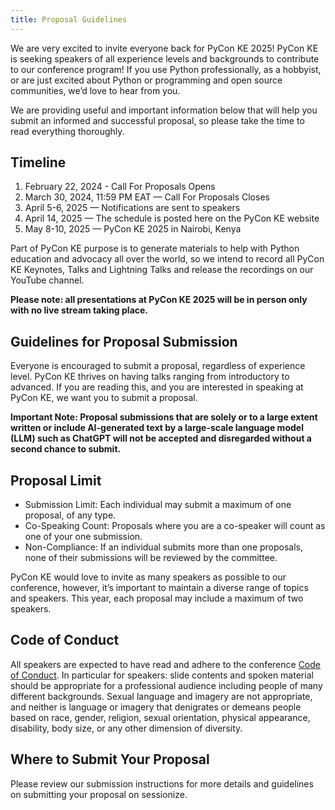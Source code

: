 ```yaml
---
title: Proposal Guidelines
---
```


We are very excited to invite everyone back for PyCon KE 2025! PyCon KE is seeking speakers of all experience levels and backgrounds to contribute to our conference program! If you use Python professionally, as a hobbyist, or are just excited about Python or programming and open source communities, we’d love to hear from you.

We are providing useful and important information below that will help you submit an informed and successful proposal, so please take the time to read everything thoroughly.

## Timeline

1. February 22, 2024 - Call For Proposals Opens
2. March 30, 2024, 11:59 PM EAT — Call For Proposals Closes
3. April 5-6, 2025 — Notifications are sent to speakers
4. April 14, 2025 — The schedule is posted here on the PyCon KE website
5. May 8-10, 2025 — PyCon KE 2025 in Nairobi, Kenya

Part of PyCon KE purpose is to generate materials to help with Python education and advocacy all over the world, so we intend to record all PyCon KE Keynotes, Talks and Lightning Talks and release the recordings on our YouTube channel.

**Please note: all presentations at PyCon KE 2025 will be in person only with no live stream taking place.**

## Guidelines for Proposal Submission

Everyone is encouraged to submit a proposal, regardless of experience level. PyCon KE thrives on having talks ranging from introductory to advanced. If you are reading this, and you are interested in speaking at PyCon KE, we want you to submit a proposal.

**Important Note: Proposal submissions that are solely or to a large extent written or include AI-generated text by a large-scale language model (LLM) such as ChatGPT will not be accepted and disregarded without a second chance to submit.**

## Proposal Limit

- Submission Limit: Each individual may submit a maximum of one proposal, of any type.
- Co-Speaking Count: Proposals where you are a co-speaker will count as one of your one submission.
- Non-Compliance: If an individual submits more than one proposals, none of their submissions will be reviewed by the committee.

PyCon KE would love to invite as many speakers as possible to our conference, however, it’s important to maintain a diverse range of topics and speakers. This year, each proposal may include a maximum of two speakers.

## Code of Conduct

All speakers are expected to have read and adhere to the conference [Code of Conduct](/code-of-conduct). In particular for speakers: slide contents and spoken material should be appropriate for a professional audience including people of many different backgrounds. Sexual language and imagery are not appropriate, and neither is language or imagery that denigrates or demeans people based on race, gender, religion, sexual orientation, physical appearance, disability, body size, or any other dimension of diversity.

## Where to Submit Your Proposal

Please review our submission instructions for more details and guidelines on submitting your proposal on sessionize.
